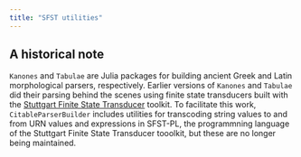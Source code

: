 ```yaml
---
title: "SFST utilities"
---
```


## A historical note

`Kanones` and `Tabulae` are Julia packages for building ancient Greek and Latin morphological parsers, respectively.  Earlier versions of `Kanones` and `Tabulae` did their parsing behind the scenes using finite state transducers built with the [Stuttgart Finite State Transducer](https://github.com/santhoshtr/sfst) toolkit.  To facilitate this work, `CitableParserBuilder` includes utilities for transcoding string values to and from URN values and expressions in SFST-PL, the programmning language of the Stuttgart Finite State Transducer tooolkit, but these are no longer being maintained.
